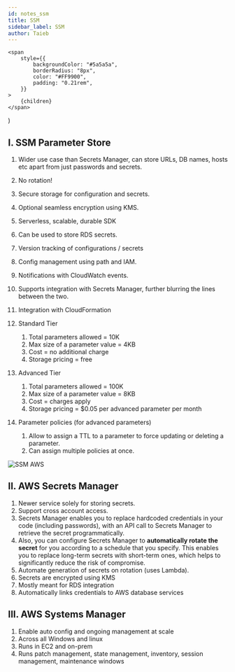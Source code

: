 ```yaml
---
id: notes_ssm
title: SSM
sidebar_label: SSM
author: Taieb
---
```


	<span
		style={{
			backgroundColor: "#5a5a5a",
			borderRadius: "8px",
			color: "#FF9900",
			padding: "0.21rem",
		}}
	>
		{children}
	</span>
)


## I. SSM Parameter Store

1. <Quote>Wider use case than Secrets Manager, can store URLs, DB names, hosts etc apart from just passwords and secrets.</Quote>
2. <Quote>No rotation!</Quote>
3. Secure storage for configuration and secrets.
4. Optional seamless encryption using KMS.
5. Serverless, scalable, durable SDK
6. <Quote>Can be used to store RDS secrets.</Quote>
7. Version tracking of configurations / secrets
8. Config management using path and IAM.
9. Notifications with CloudWatch events.
10. <Quote>Supports integration with Secrets Manager, further blurring the lines between the two.</Quote>
11. <Quote>Integration with CloudFormation</Quote>
12. Standard Tier
    1. Total parameters allowed = 10K
    2. Max size of a parameter value =  4KB
    3. Cost = no additional charge
    4. Storage pricing = free

13. Advanced Tier
    1. Total parameters allowed = 100K
    2. Max size of a parameter value =  8KB
    3. Cost = charges apply
    4. Storage pricing = $0.05 per advanced parameter per month

14. Parameter policies (for advanced parameters)
    1. Allow to assign a TTL to a parameter to force updating or deleting a parameter.
    2. Can assign multiple policies at once.

![SSM AWS](../src/media/ssm1.png)

## II. AWS Secrets Manager

1. <Quote>Newer service solely for storing secrets.</Quote>
2. <Quote>Support cross account access.</Quote>
3. Secrets Manager enables you to replace hardcoded credentials in your code (including passwords), with an API call to Secrets Manager to retrieve the secret programmatically.
4. Also, you can configure Secrets Manager to **automatically rotate the secret** for you according to a schedule that you specify. This enables you to replace long-term secrets with short-term ones, which helps to significantly reduce the risk of compromise.
5. Automate generation of secrets on rotation (uses Lambda).
6. Secrets are encrypted using KMS
7. <Quote>Mostly meant for RDS integration</Quote>
8. Automatically links credentials to AWS database services

## III. AWS Systems Manager

1. Enable auto config and ongoing management at scale
2. <Quote>Across all Windows and linux</Quote>
3. Runs in EC2 and on-prem
4. <Quote>Runs patch management, state management, inventory, session management, maintenance windows</Quote>